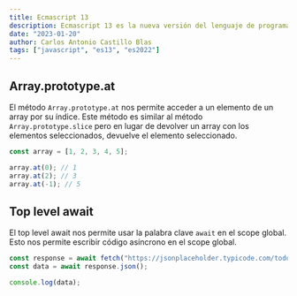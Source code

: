 ```yaml
---
title: Ecmascript 13
description: Ecmascript 13 es la nueva versión del lenguaje de programación Javascript lanzada en 2022
date: "2023-01-20"
author: Carlos Antonio Castillo Blas
tags: ["javascript", "es13", "es2022"]
---
```


## Array.prototype.at

El método `Array.prototype.at` nos permite acceder a un elemento de un array por su índice. Este método es similar al método `Array.prototype.slice` pero en lugar de devolver un array con los elementos seleccionados, devuelve el elemento seleccionado.

```js
const array = [1, 2, 3, 4, 5];

array.at(0); // 1
array.at(2); // 3
array.at(-1); // 5
```

## Top level await

El top level await nos permite usar la palabra clave `await` en el scope global. Esto nos permite escribir código asíncrono en el scope global.

```js
const response = await fetch("https://jsonplaceholder.typicode.com/todos/1");
const data = await response.json();

console.log(data);
```
